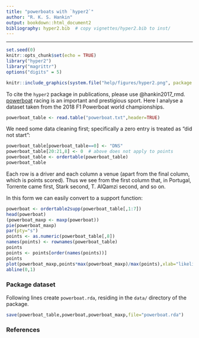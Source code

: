 ```yaml
---
title: "powerboats with `hyper2`"
author: "R. K. S. Hankin"
output: bookdown::html_document2
bibliography: hyper2.bib  # copy vignettes/hyper2.bib to inst/
---
```


---

```r
set.seed(0)
knitr::opts_chunk$set(echo = TRUE)
library("hyper2")
library("magrittr")
options("digits" = 5)
```

```r
knitr::include_graphics(system.file("help/figures/hyper2.png", package = "hyper2"))
```

To cite the `hyper2` package in publications, please use @hankin2017_rmd.
[powerboat](https://en.wikipedia.org/w/index.php?title=2018_F1_Powerboat_World_Championship&oldid=920386507)
racing is an important and prestigious sport.  Here I analyse a
dataset taken from the 2018 F1 Powerboat world championships.


```r
powerboat_table <- read.table("powerboat.txt",header=TRUE)
```

We need some data cleaning first; specifically a zero entry is treated
as "did not start":

```r
powerboat_table[powerboat_table==0] <- "DNS"
powerboat_table[20:21,8] <- 0  # above does not apply to points
powerboat_table <- ordertable(powerboat_table)
powerboat_table
```

Each row is a driver and each column a venue (apart from the final
column, which is points scored).  Thus we see from the first column
that, in Portugal, Torrente came first, Stark second, T. AlQamzi
second, and so on.

In this form we can easily convert to a support function:

```r
powerboat <- ordertable2supp(powerboat_table[,1:7])
head(powerboat)
(powerboat_maxp <- maxp(powerboat))
pie(powerboat_maxp)
par(pty="s")
points <- as.numeric(powerboat_table[,8])
names(points) <- rownames(powerboat_table)
points
points <- points[order(names(points))]
points
plot(powerboat_maxp,points*max(powerboat_maxp)/max(points),xlab="likelihood",ylab="points",pch=16)
abline(0,1)
```

### Package dataset

Following lines create `powerboat.rda`, residing in the `data/`
directory of the package.

```r
save(powerboat_table,powerboat,powerboat_maxp,file="powerboat.rda")
```

### References {-}